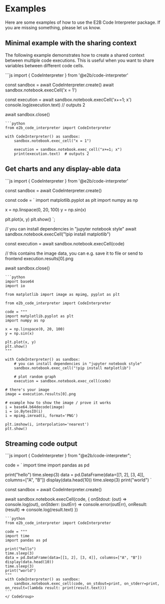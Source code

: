 # Examples

Here are some examples of how to use the E2B Code Interpreter package. If you are missing something, please let us know.

## Minimal example with the sharing context

The following example demonstrates how to create a shared context between multiple code executions. This is useful when you want to share variables between different code cells.

<CodeGroup isRunnable={false}>
```js
import { CodeInterpreter } from '@e2b/code-interpreter'

const sandbox = await CodeInterpreter.create()
await sandbox.notebook.execCell('x = 1')

const execution = await sandbox.notebook.execCell('x+=1; x')
console.log(execution.text)  // outputs 2

await sandbox.close()
```
```python
from e2b_code_interpreter import CodeInterpreter

with CodeInterpreter() as sandbox:
    sandbox.notebook.exec_cell("x = 1")

    execution = sandbox.notebook.exec_cell("x+=1; x")
    print(execution.text)  # outputs 2

```
</CodeGroup>

## Get charts and any display-able data

<CodeGroup isRunnable={false}>
```js
import { CodeInterpreter } from '@e2b/code-interpreter'

const sandbox = await CodeInterpreter.create()

const code = `
import matplotlib.pyplot as plt
import numpy as np

x = np.linspace(0, 20, 100)
y = np.sin(x)

plt.plot(x, y)
plt.show()
`;

// you can install dependencies in "jupyter notebook style"
await sandbox.notebook.execCell("!pip install matplotlib")

const execution = await sandbox.notebook.execCell(code)

// this contains the image data, you can e.g. save it to file or send to frontend
execution.results[0].png

await sandbox.close()
```
```python
import base64
import io

from matplotlib import image as mpimg, pyplot as plt

from e2b_code_interpreter import CodeInterpreter

code = """
import matplotlib.pyplot as plt
import numpy as np

x = np.linspace(0, 20, 100)
y = np.sin(x)

plt.plot(x, y)
plt.show()
"""

with CodeInterpreter() as sandbox:
    # you can install dependencies in "jupyter notebook style"
    sandbox.notebook.exec_cell("!pip install matplotlib")

    # plot random graph
    execution = sandbox.notebook.exec_cell(code)

# there's your image
image = execution.results[0].png

# example how to show the image / prove it works
i = base64.b64decode(image)
i = io.BytesIO(i)
i = mpimg.imread(i, format='PNG')

plt.imshow(i, interpolation='nearest')
plt.show()
```
</CodeGroup>

## Streaming code output

<CodeGroup isRunnable={false}>
```js
import { CodeInterpreter } from "@e2b/code-interpreter";

code = `
import time
import pandas as pd

print("hello")
time.sleep(3)
data = pd.DataFrame(data=[[1, 2], [3, 4]], columns=["A", "B"])
display(data.head(10))
time.sleep(3)
print("world")
`

const sandbox = await CodeInterpreter.create()

await sandbox.notebook.execCell(code, {
  onStdout: (out) => console.log(out),
  onStderr: (outErr) => console.error(outErr),
  onResult: (result) => console.log(result.text)
})
````
```python
from e2b_code_interpreter import CodeInterpreter

code = """
import time
import pandas as pd

print("hello")
time.sleep(3)
data = pd.DataFrame(data=[[1, 2], [3, 4]], columns=["A", "B"])
display(data.head(10))
time.sleep(3)
print("world")
"""
with CodeInterpreter() as sandbox:
    sandbox.notebook.exec_cell(code, on_stdout=print, on_stderr=print, on_result=(lambda result: print(result.text)))
```
</ CodeGroup>
